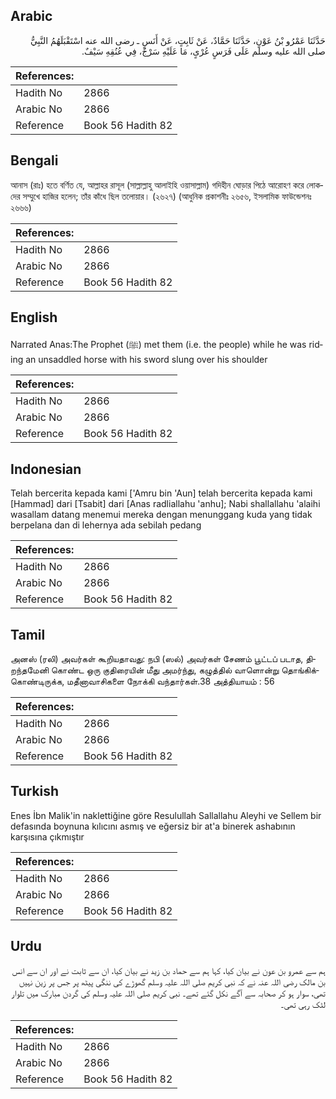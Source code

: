 ## Arabic


<div dir="rtl" lang="ar" style={{fontSize:'larger',backgroundColor:'#f8f9fa',padding:20}}>
حَدَّثَنَا عَمْرُو بْنُ عَوْنٍ، حَدَّثَنَا حَمَّادٌ، عَنْ ثَابِتٍ، عَنْ أَنَسٍ ـ رضى الله عنه اسْتَقْبَلَهُمُ النَّبِيُّ صلى الله عليه وسلم عَلَى فَرَسٍ عُرْىٍ، مَا عَلَيْهِ سَرْجٌ، فِي عُنُقِهِ سَيْفٌ‏.‏
</div>
<div style={{backgroundColor:'#f8f9fa',padding:20, marginBottom: 10}}><table> <thead> <tr> <th>References:</th> <th></th> </tr> </thead> <tbody><tr><td>Hadith No</td><td>2866</td></tr><tr><td>Arabic No</td><td>2866</td></tr><tr><td>Reference</td><td>Book 56 Hadith 82</td></tr></tbody></table></div>

## Bengali


<div dir="ltr" lang="bn" style={{fontSize:'larger',backgroundColor:'#f8f9fa',padding:20}}>
আনাস (রাঃ) হতে বর্ণিত যে, আল্লাহর রাসূল (সাল্লাল্লাহু আলাইহি ওয়াসাল্লাম) গদিহীন ঘোড়ার পিঠে আরোহণ করে লোকদের সম্মুখে হাজির হলেন; তাঁর কাঁধে ছিল তলোয়ার। (২৬২৭) (আধুনিক প্রকাশনীঃ ২৬৫৬, ইসলামিক ফাউন্ডেশনঃ ২৬৬৬)
</div>
<div style={{backgroundColor:'#f8f9fa',padding:20, marginBottom: 10}}><table> <thead> <tr> <th>References:</th> <th></th> </tr> </thead> <tbody><tr><td>Hadith No</td><td>2866</td></tr><tr><td>Arabic No</td><td>2866</td></tr><tr><td>Reference</td><td>Book 56 Hadith 82</td></tr></tbody></table></div>

## English


<div dir="ltr" lang="en" style={{fontSize:'larger',backgroundColor:'#f8f9fa',padding:20}}>
Narrated Anas:The Prophet (ﷺ) met them (i.e. the people) while he was riding an unsaddled horse with his sword slung over his shoulder
</div>
<div style={{backgroundColor:'#f8f9fa',padding:20, marginBottom: 10}}><table> <thead> <tr> <th>References:</th> <th></th> </tr> </thead> <tbody><tr><td>Hadith No</td><td>2866</td></tr><tr><td>Arabic No</td><td>2866</td></tr><tr><td>Reference</td><td>Book 56 Hadith 82</td></tr></tbody></table></div>

## Indonesian


<div dir="ltr" lang="id" style={{fontSize:'larger',backgroundColor:'#f8f9fa',padding:20}}>
Telah bercerita kepada kami ['Amru bin 'Aun] telah bercerita kepada kami [Hammad] dari [Tsabit] dari [Anas radliallahu 'anhu]; Nabi shallallahu 'alaihi wasallam datang menemui mereka dengan menunggang kuda yang tidak berpelana dan di lehernya ada sebilah pedang
</div>
<div style={{backgroundColor:'#f8f9fa',padding:20, marginBottom: 10}}><table> <thead> <tr> <th>References:</th> <th></th> </tr> </thead> <tbody><tr><td>Hadith No</td><td>2866</td></tr><tr><td>Arabic No</td><td>2866</td></tr><tr><td>Reference</td><td>Book 56 Hadith 82</td></tr></tbody></table></div>

## Tamil


<div dir="ltr" lang="ta" style={{fontSize:'larger',backgroundColor:'#f8f9fa',padding:20}}>
அனஸ் (ரலி) அவர்கள் கூறியதாவது: நபி (ஸல்) அவர்கள் சேணம் பூட்டப் படாத, திறந்தமேனி கொண்ட ஒரு குதிரையின் மீது அமர்ந்து, கழுத்தில் வாளொன்று தொங்கிக்கொண்டிருக்க, மதீனாவாசிகளை நோக்கி வந்தார்கள்.38 அத்தியாயம் : 56
</div>
<div style={{backgroundColor:'#f8f9fa',padding:20, marginBottom: 10}}><table> <thead> <tr> <th>References:</th> <th></th> </tr> </thead> <tbody><tr><td>Hadith No</td><td>2866</td></tr><tr><td>Arabic No</td><td>2866</td></tr><tr><td>Reference</td><td>Book 56 Hadith 82</td></tr></tbody></table></div>

## Turkish


<div dir="ltr" lang="tr" style={{fontSize:'larger',backgroundColor:'#f8f9fa',padding:20}}>
Enes İbn Malik'in naklettiğine göre Resulullah Sallallahu Aleyhi ve Sellem bir defasında boynuna kılıcını asmış ve eğersiz bir at'a binerek ashabının karşısına çıkmıştır
</div>
<div style={{backgroundColor:'#f8f9fa',padding:20, marginBottom: 10}}><table> <thead> <tr> <th>References:</th> <th></th> </tr> </thead> <tbody><tr><td>Hadith No</td><td>2866</td></tr><tr><td>Arabic No</td><td>2866</td></tr><tr><td>Reference</td><td>Book 56 Hadith 82</td></tr></tbody></table></div>

## Urdu


<div dir="rtl" lang="ur" style={{fontSize:'larger',backgroundColor:'#f8f9fa',padding:20}}>
ہم سے عمرو بن عون نے بیان کیا، کہا ہم سے حماد بن زید نے بیان کیا، ان سے ثابت نے اور ان سے انس بن مالک رضی اللہ عنہ نے کہ نبی کریم صلی اللہ علیہ وسلم گھوڑے کی ننگی پیٹھ پر جس پر زین نہیں تھی، سوار ہو کر صحابہ سے آگے نکل گئے تھے۔ نبی کریم صلی اللہ علیہ وسلم کی گردن مبارک میں تلوار لٹک رہی تھی۔
</div>
<div style={{backgroundColor:'#f8f9fa',padding:20, marginBottom: 10}}><table> <thead> <tr> <th>References:</th> <th></th> </tr> </thead> <tbody><tr><td>Hadith No</td><td>2866</td></tr><tr><td>Arabic No</td><td>2866</td></tr><tr><td>Reference</td><td>Book 56 Hadith 82</td></tr></tbody></table></div>